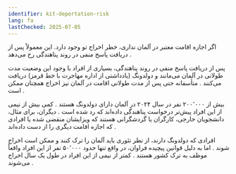 ```yaml
---
identifier: kit-deportation-risk
lang: fa
lastChecked: 2025-07-05
---
```


اگر اجازه اقامت معتبر در آلمان نداری، خطر اخراج تو وجود دارد. این معمولاً پس از دریافت پاسخ منفی در روند پناهندگی رخ می‌دهد
.

<BlockBox identifier="decision">
    <Block identifier="decision" collection="flyers"/>
</BlockBox>

پس از دریافت پاسخ منفی در روند پناهندگی، بسیاری از افراد با وجود این وضعیت مدت طولانی‌ در آلمان می‌مانند و دولدونگ (یادداشتی از اداره مهاجرت با خط قرمز) دریافت می‌کنند
.
متأسفانه حتی پس از مدت طولانی اقامت در آلمان نیز اخراج همچنان ممکن است
.

<BlockBox identifier="prevent-deportation">
    <Block identifier="deportation-danger" />
</BlockBox>

بیش از ۲۰۰٬۰۰۰ نفر در سال ۲۰۲۴ در آلمان دارای دولدونگ هستند
.
کمی بیش از نیمی از این افراد پیش‌تر درخواست پناهندگی داده‌اند که رد شده است
.
دیگران، برای مثال، دانشجویان خارجی، کارگران یا گردشگرانی هستند که ویزایشان منقضی شده یا افرادی که اجازه اقامت دیگری را از دست داده‌اند
.

افرادی که دولدونگ دارند، از نظر تئوری باید آلمان را ترک کنند و ممکن است اخراج شوند
.
اما به دلیل قوانین پیچیده فراوان، در واقع تنها حدود ۵۰٬۰۰۰ نفر از این افراد واقعاً موظف به ترک کشور هستند
.
کمتر از نیمی از این افراد در طول یک سال اخراج می‌شوند
.

<BlockBox identifier="duldung">
    <Block identifier="duldung" collection="flyers" />
</BlockBox>
